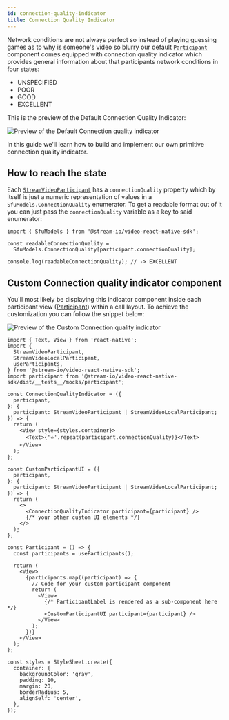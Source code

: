 ```yaml
---
id: connection-quality-indicator
title: Connection Quality Indicator
---
```


Network conditions are not always perfect so instead of playing guessing games as to why is someone's video so blurry our default [`Participant`](../../ui-components/participants/participant/) component comes equipped with connection quality indicator which provides general information about that participants network conditions in four states:

- UNSPECIFIED
- POOR
- GOOD
- EXCELLENT

This is the preview of the Default Connection Quality Indicator:

![Preview of the Default Connection quality indicator](../assets/05-ui-cookbook/connection-quality-indicator-default.png)

In this guide we'll learn how to build and implement our own primitive connection quality indicator.

## How to reach the state

Each [`StreamVideoParticipant`](https://github.com/GetStream/stream-video-js/blob/main/packages/client/src/types.ts) has a `connectionQuality` property which by itself is just a numeric representation of values in a `SfuModels.ConnectionQuality` enumerator. To get a readable format out of it you can just pass the `connectionQuality` variable as a key to said enumerator:

```tsx
import { SfuModels } from '@stream-io/video-react-native-sdk';

const readableConnectionQuality =
  SfuModels.ConnectionQuality[participant.connectionQuality];

console.log(readableConnectionQuality); // -> EXCELLENT
```

## Custom Connection quality indicator component

You'll most likely be displaying this indicator component inside each participant view ([Participant](../../ui-components/core/participant)) within a call layout. To achieve the customization you can follow the snippet below:

![Preview of the Custom Connection quality indicator](../assets/05-ui-cookbook/connection-quality-indicator-custom.png)

```tsx
import { Text, View } from 'react-native';
import {
  StreamVideoParticipant,
  StreamVideoLocalParticipant,
  useParticipants,
} from '@stream-io/video-react-native-sdk';
import participant from '@stream-io/video-react-native-sdk/dist/__tests__/mocks/participant';

const ConnectionQualityIndicator = ({
  participant,
}: {
  participant: StreamVideoParticipant | StreamVideoLocalParticipant;
}) => {
  return (
    <View style={styles.container}>
      <Text>{'⭐️'.repeat(participant.connectionQuality)}</Text>
    </View>
  );
};

const CustomParticipantUI = ({
  participant,
}: {
  participant: StreamVideoParticipant | StreamVideoLocalParticipant;
}) => {
  return (
    <>
      <ConnectionQualityIndicator participant={participant} />
      {/* your other custom UI elements */}
    </>
  );
};

const Participant = () => {
  const participants = useParticipants();

  return (
    <View>
      {participants.map((participant) => {
        // Code for your custom participant component
        return (
          <View>
            {/* ParticipantLabel is rendered as a sub-component here */}
            <CustomParticipantUI participant={participant} />
          </View>
        );
      })}
    </View>
  );
};

const styles = StyleSheet.create({
  container: {
    backgroundColor: 'gray',
    padding: 10,
    margin: 20,
    borderRadius: 5,
    alignSelf: 'center',
  },
});
```
